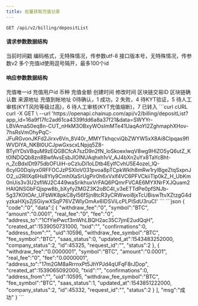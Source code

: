 ---
title: 批量获取充值记录
---

`GET /api/v2/billing/depositList`

#### 请求参数数据结构
<ParamField query="time" type="long" required>
    当前时间戳
</ParamField>
<ParamField query="charset" type="string" required>
    编码格式，无特殊情况，传参数utf-8
</ParamField>
<ParamField query="version" type="string" required>
    接口版本号，无特殊情况，传参数v2
</ParamField>

<ParamField query="ids" type="string" required>
    多个充值id使用逗号隔开，最多100个id
</ParamField>


#### 响应参数数据结构
<ResponseField type="object[ ]">
    <Expandable title="object">
        <ResponseField name="id" type="integer">充值唯一id</ResponseField>
        <ResponseField name="uid" type="integer">充值用户id</ResponseField>
        <ResponseField name="symbol" type="string">币种</ResponseField>
        <ResponseField name="amount" type="string">充值金额</ResponseField>
        <ResponseField name="created_at" type="long">创建时间</ResponseField>
        <ResponseField name="updated_at" type="long">修改时间</ResponseField>
        <ResponseField name="txid" type="string">区块链交易ID</ResponseField>
        <ResponseField name="confirmations" type="integer">区块链确认数</ResponseField>
        <ResponseField name="address_from" type="string">来源地址</ResponseField>
        <ResponseField name="address_to" type="string">充值到帐地址</ResponseField>
        <ResponseField name="status" type="integer">0待确认，1 成功，2 失败，4 待KYT验证，5 待人工审核(KYT风险等级过高)，6 待人工审核(KYT充值熔断)，7 已转入</ResponseField>
    </Expandable>
</ResponseField>



<RequestExample>
  ```curl cURL
  curl -X GET \
  --url 'https://openapi.chainup.com/api/v2/billing/depositList?app_id=16a9f17fc2ad61ca4339fdd6a8a37f21&data=SWYYr-LBVAmaS0eq8n-CUT_nHkM3OBxyWOsImMTe41UaqAoYI2ZghmaphXHov-7hsRsVmOhyPqC-JFuRGvonJKFd2Jirxv6Vn_8V40r_MMYTkhqcviQbZWYW5xX8Ai8CIpqas9fIWVDIYA_NKBl0UCJpwGxscxLNpjq5Z8-BTyIYDsVBquM9zEQGBCfcA7szD9n2fN_loSkoexlwqV8wg9HIZO5yQ6utZ_Kt0lNDQQb8zn8BwfAvsEsbJlOINUAqhxh1vV_AJ4bXn2uYx8TaYcBht-n_ZcBdxIDt975dbOFUiH-oCzIuDi1oLDtb4EylfCvhU5E4ozel_lQ-6cyIG0Dqiiyx0RFFOCJzPSXIoV031pvoa8pTCpkWklh8mRw1rylBgeZtqSxpnJO2_u2RIlXq6Hs8Yly9CmhIXaSrUgPir0h6xVxlf4VC6PFVCkiiTlp0kZ_H_UbKm0nUis3v3U2sflWJ2C449waSrikhuxVrFAQ6PQmrFVCAE6MYXNrFXJQuam2HAIQNSGbFQjspw8b_bXyfyZMGZ3K2oBC4I_v3eETTdPe0pfSNJb-5g37K0tOAr_UFbWK8pkC8yl56fSjn8tcR3yCRWwoi8jxTcUBiswTtvXZtzgG4dyzkaHXjsZjSGiywXSqP76VZWlyOmAx6IDSViLcPLPISdU3ruCI'
  ```
</RequestExample>



<ResponseExample>
```json
{
    "code":"0",
    "data":[
        {
            "withdraw_fee":"0",
            "symbol":"BTC",
            "amount":"0.0001",
            "real_fee":"0",
            "fee":"0",
            "address_to":"1CfYiePwcf3mWhLBQH2ac35C7jmE2udQqH",
            "created_at":1539050731000,
            "txid":"",
            "confirmations":0,
            "address_from":"",
            "uid":10596,
            "withdraw_fee_symbol":"BTC",
            "fee_symbol":"BTC",
            "saas_status":0,
            "updated_at":1543483252000,
            "company_status":2,
            "id":45325,
            "request_id":"",
            "status":2
        },
        {
            "withdraw_fee":"0.0000001",
            "symbol":"BTC",
            "amount":"0.0001",
            "real_fee":"0",
            "fee":"0.0000001",
            "address_to":"17m2GM8aRrrnxPt5JhYPJd4qUFqF8rJDop",
            "created_at":1539065092000,
            "txid":"",
            "confirmations":0,
            "address_from":"",
            "uid":10595,
            "withdraw_fee_symbol":"BTC",
            "fee_symbol":"BTC",
            "saas_status":1,
            "updated_at":1543851222000,
            "company_status":2,
            "id":45332,
            "request_id":"",
            "status":2
        }
    ],
    "msg":"成功"
}
```
</ResponseExample>